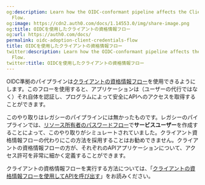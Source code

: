 ```yaml
---
og:description: Learn how the OIDC-conformant pipeline affects the Client Credentials
  Flow.
og:image: https://cdn2.auth0.com/docs/1.14553.0/img/share-image.png
og:title: OIDCを使用したクライアントの資格情報フロー
og:url: https://auth0.com/docs/
permalink: oidc-adoption-client-credentials-flow
title: OIDCを使用したクライアントの資格情報フロー
twitter:description: Learn how the OIDC-conformant pipeline affects the Client Credentials
  Flow.
twitter:title: OIDCを使用したクライアントの資格情報フロー
---
```


OIDC準拠のパイプラインは[クライアントの資格情報フロー](/login/flows/client-credentials-flow)を使用できるようにします。このフローを使用すると、アプリケーションは（ユーザーの代行ではなく）それ自体を認証し、プログラムによって安全にAPIへのアクセスを取得することができます。

このやり取りはレガシーのパイプラインには無かったものです。レガシーのパイプラインでは、[リソース所有者のパスワードフロー](/login/flows/resource-owner-password-flow)で**サービスユーザー**を作成することによって、このやり取りがシミュレートされていました。クライアント資格情報フローの代わりにこの方法を採用することはお勧めできません。クライアントの資格情報フローの方が、それぞれのAPIアプリケーションについて、アクセス許可を非常に細かく定義することができます。

クライアントの資格情報フローを実行する方法については、「[クライアントの資格情報フローを使用してAPIを呼び出す](/login/flows/call-your-api-using-the-client-credentials-flow)」をお読みください。
